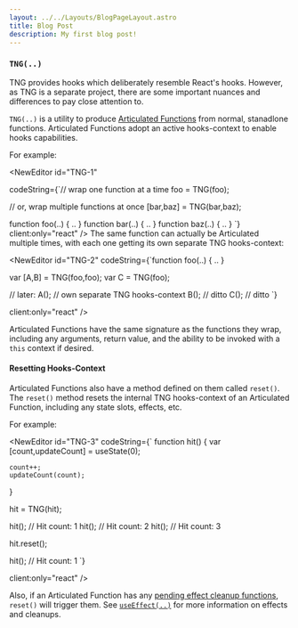 ```yaml
---
layout: ../../Layouts/BlogPageLayout.astro
title: Blog Post
description: My first blog post!
---
```



### `TNG(..)`

TNG provides hooks which deliberately resemble React's hooks. However, as TNG is a separate project, there are some important nuances and differences to pay close attention to.

`TNG(..)` is a utility to produce [Articulated Functions](#articulated-functions) from normal, stanadlone functions. Articulated Functions adopt an active hooks-context to enable hooks capabilities.

For example:

<NewEditor id="TNG-1" 

codeString={`// wrap one function at a time
foo = TNG(foo);

// or, wrap multiple functions at once
[bar,baz] = TNG(bar,baz);

function foo(..) { .. }
function bar(..) { .. }
function baz(..) { .. }
`}
client:only="react"
/>
The same function can actually be Articulated multiple times, with each one getting its own separate TNG hooks-context:

<NewEditor id="TNG-2"  codeString={`function foo(..) { .. }

var [A,B] = TNG(foo,foo);
var C = TNG(foo);

// later:
A();        // own separate TNG hooks-context
B();        // ditto
C();        // ditto
`}

client:only="react"
/>

Articulated Functions have the same signature as the functions they wrap, including any arguments, return value, and the ability to be invoked with a `this` context if desired.

#### Resetting Hooks-Context

Articulated Functions also have a method defined on them called `reset()`. The `reset()` method resets the internal TNG hooks-context of an Articulated Function, including any state slots, effects, etc.

For example:


<NewEditor id="TNG-3"
codeString={`
function hit() {
    var [count,updateCount] = useState(0);

    count++;
    updateCount(count);
}

hit = TNG(hit);

hit();       // Hit count: 1
hit();       // Hit count: 2
hit();       // Hit count: 3

hit.reset();

hit();       // Hit count: 1
`}

 client:only="react"
/>

Also, if an Articulated Function has any [pending effect cleanup functions](#effect-cleanups), `reset()` will trigger them. See [`useEffect(..)`](#useeffect-hook) for more information on effects and cleanups.